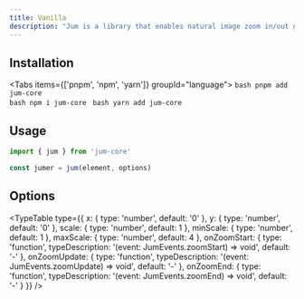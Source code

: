 ```yaml
---
title: Vanilla
description: "Jum is a library that enables natural image zoom in/out gestures."
---
```



## Installation
<Tabs items={['pnpm', 'npm', 'yarn']} groupId="language">
  <Tab value="pnpm">
    ```bash
    pnpm add jum-core
    ```  
  </Tab>
  <Tab value="npm">
    ```bash
    npm i jum-core
    ```
  </Tab>
  <Tab value="yarn">
    ```bash
    yarn add jum-core
    ```
  </Tab>
</Tabs>

## Usage
```js
import { jum } from 'jum-core'

const jumer = jum(element, options)
```

## Options
<TypeTable
  type={{
    x: {
      type: 'number',
      default: '0'
    },
    y: {
      type: 'number',
      default: '0'
    },
    scale: {
      type: 'number',
      default: 1
    },
    minScale: {
      type: 'number',
      default: 1
    },
    maxScale: {
      type: 'number',
      default: 4
    },
    onZoomStart: {
      type: 'function',
      typeDescription: '(event: JumEvents.zoomStart) => void',
      default: '-'
    },
    onZoomUpdate: {
      type: 'function',
      typeDescription: '(event: JumEvents.zoomUpdate) => void',
      default: '-'
    },
    onZoomEnd: {
      type: 'function',
      typeDescription: '(event: JumEvents.zoomEnd) => void',
      default: '-'
    }
  }}
/>